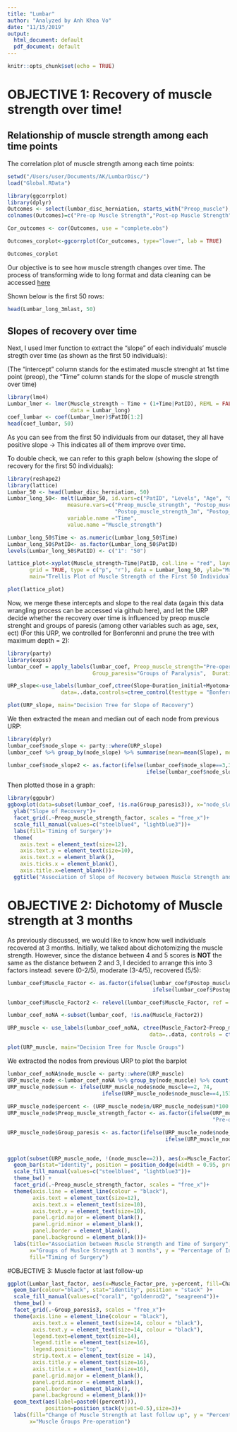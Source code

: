 ```yaml
---
title: "Lumbar"
author: "Analyzed by Anh Khoa Vo"
date: "11/15/2019"
output:
  html_document: default
  pdf_document: default
---
```


```r
knitr::opts_chunk$set(echo = TRUE)
```
# OBJECTIVE 1: Recovery of muscle strength over time!


## Relationship of muscle strength among each time points

The correlation plot of muscle strength among each time points:

```r
setwd("/Users/user/Documents/AK/LumbarDisc/")
load("Global.RData")
```


```r
library(ggcorrplot)
library(dplyr)
Outcomes <- select(lumbar_disc_herniation, starts_with("Preop_muscle"), starts_with("Postop_muscle"))
colnames(Outcomes)=c("Pre-op Muscle Strength","Post-op Muscle Strength","Post-op Muscle Strength 6w","Post-op Muscle Strength 3m","Post-op Muscle Strength last")

Cor_outcomes <- cor(Outcomes, use = "complete.obs")

Outcomes_corplot<-ggcorrplot(Cor_outcomes, type="lower", lab = TRUE)

Outcomes_corplot
```

Our objective is to see how muscle strength changes over time. 
The process of transforming wide to long format and data cleaning can be accessed [here](https://github.com/AnhKhoaVo/Lumbar-Disc) 

Shown below is the first 50 rows:

```r

head(Lumbar_long_3mlast, 50)
```

## Slopes of recovery over time
Next, I used lmer function to extract the "slope" of each individuals' muscle stregth over time (as shown as the first 50 individuals):

(The "intercept" column stands for the estimated muscle strenght at 1st time point (preop), the "Time" column stands for the slope of muscle strength over time)

```r
library(lme4)
Lumbar_lmer <- lmer(Muscle_strength ~ Time + (1+Time|PatID), REML = FALSE, 
                    data = Lumbar_long)
coef_lumbar <- coef(Lumbar_lmer)$PatID[1:2]
head(coef_lumbar, 50)
```

As you can see from the first 50 individuals from our dataset, they all have positive slope -> This indicates all of them improve over time. 

To double check, we can refer to this graph below (showing the slope of recovery for the first 50 individuals):

```r
library(reshape2)
library(lattice)
Lumbar_50 <- head(lumbar_disc_herniation, 50)
Lumbar_long_50<- melt(Lumbar_50, id.vars=c("PatID", "Levels", "Age", "Gender", "Group_paresis"),
                   measure.vars=c("Preop_muscle_strength", "Postop_muscle_strength", "Postop_muscle_strength_6w",
                                  "Postop_muscle_strength_3m", "Postop_muscle_strength_last"),
                   variable.name ="Time", 
                   value.name ="Muscle_strength")

Lumbar_long_50$Time <- as.numeric(Lumbar_long_50$Time)
Lumbar_long_50$PatID<- as.factor(Lumbar_long_50$PatID)
levels(Lumbar_long_50$PatID) <- c("1": "50")

lattice_plot<-xyplot(Muscle_strength~Time|PatID, col.line = "red", layout = c(10,5),
       grid = TRUE, type = c("p", "r"), data = Lumbar_long_50, ylab="Muscle Strength", 
       main="Trellis Plot of Muscle Strength of the First 50 Individuals Over Time")

plot(lattice_plot)
```

Now, we merge these intercepts and slope to the real data (again this data wrangling process can be accessed via github here), and let the URP decide whether the recovery over time is influenced by preop muscle strenght and groups of paresis (among other variables such as age, sex, ect) (For this URP, we controlled for Bonferonni and prune the tree with maximum depth = 2):

```r
library(party)
library(expss)
lumbar_coef = apply_labels(lumbar_coef, Preop_muscle_strength="Pre-operation muscle strength", 
                           Group_paresis="Groups of Paralysis",  Duration_paresis="Duration of Paralysis")

URP_slope<-use_labels(lumbar_coef,ctree(Slope~Duration_initial+Myotoma+Duration_paresis+Age+Levels+Preop_muscle_strength, 
                 data=..data,controls=ctree_control(testtype = "Bonferroni", maxdepth = 2)))

plot(URP_slope, main="Decision Tree for Slope of Recovery")
```

We then extracted the mean and median out of each node from previous URP: 

```r
library(dplyr)
lumbar_coef$node_slope <- party::where(URP_slope)
lumbar_coef %>% group_by(node_slope) %>% summarise(mean=mean(Slope), median=median(Slope))

lumbar_coef$node_slope2 <- as.factor(ifelse(lumbar_coef$node_slope==3,3,
                                            ifelse(lumbar_coef$node_slope==4,4,7)))

```

Then plotted those in a graph: 
```r
library(ggpubr)
ggboxplot(data=subset(lumbar_coef, !is.na(Group_paresis3)), x="node_slope", y="Slope", fill="Group_paresis3")+
  ylab("Slope of Recovery")+
  facet_grid(.~Preop_muscle_strength_factor, scales = "free_x")+
  scale_fill_manual(values=c("steelblue4", "lightblue3"))+
  labs(fill='Timing of Surgery')+
  theme(
    axis.text = element_text(size=12),
    axis.text.y = element_text(size=10),
    axis.text.x = element_blank(),
    axis.ticks.x = element_blank(),
    axis.title.x=element_blank())+
  ggtitle("Association of Slope of Recovery between Muscle Strength and Time of Surgery")

```
# OBJECTIVE 2: Dichotomy of Muscle strength at 3 months

As previously discussed, we would like to know how well individuals recovered at 3 months. Initially, we talked about dichotomizing the muscle strength. However, since the distance between 4 and 5 scores is **NOT** the same as the distance between 2 and 3, I decided to arrange this into 3 factors instead: severe (0-2/5), moderate (3-4/5), recovered (5/5): 

```r
lumbar_coef$Muscle_Factor <- as.factor(ifelse(lumbar_coef$Postop_muscle_strength_3m<3, "severe", 
                                              ifelse(lumbar_coef$Postop_muscle_strength_3m == 5, "recovered", "moderate")))

lumbar_coef$Muscle_Factor2 <- relevel(lumbar_coef$Muscle_Factor, ref = "severe")

lumbar_coef_noNA <-subset(lumbar_coef, !is.na(Muscle_Factor2))

URP_muscle <- use_labels(lumbar_coef_noNA, ctree(Muscle_Factor2~Preop_muscle_strength+Duration_initial+Myotoma+Duration_paresis+Age+Levels, 
                                             data=..data, controls = ctree_control(testtype = "Bonferroni", maxdepth = 2)))

plot(URP_muscle, main="Decision Tree for Muscle Groups")
```

We extracted the nodes from previous URP to plot the barplot 

```r
lumbar_coef_noNA$node_muscle <- party::where(URP_muscle)
URP_muscle_node <-lumbar_coef_noNA %>% group_by(node_muscle) %>% count(Muscle_Factor2)
URP_muscle_node$sum <- ifelse(URP_muscle_node$node_muscle==2, 74, 
                              ifelse(URP_muscle_node$node_muscle==4,153,103)) 
                                     
URP_muscle_node$percent <- (URP_muscle_node$n/URP_muscle_node$sum)*100
URP_muscle_node$Preop_muscle_strength_factor <- as.factor(ifelse(URP_muscle_node$node_muscle=="4"|URP_muscle_node$node_muscle=="5","Pre-operation muscle strength>2",
                                                                 "Pre-operation muscle strength=<2"))

URP_muscle_node$Group_paresis <- as.factor(ifelse(URP_muscle_node$node_muscle==2, "Not Significant",
                                                  ifelse(URP_muscle_node$node_muscle==4, "=<3d", ">3d")))
  

ggplot(subset(URP_muscle_node, !(node_muscle==2)), aes(x=Muscle_Factor2, y=percent, fill=Group_paresis))+
  geom_bar(stat="identity", position = position_dodge(width = 0.95, preserve = "total"), width = 0.94)+
  scale_fill_manual(values=c("steelblue4", "lightblue3"))+
  theme_bw() +
  facet_grid(.~Preop_muscle_strength_factor, scales = "free_x")+
  theme(axis.line = element_line(colour = "black"),
        axis.text = element_text(size=12),
        axis.text.x = element_text(size=10),
        axis.text.y = element_text(size=10),
        panel.grid.major = element_blank(),
        panel.grid.minor = element_blank(),
        panel.border = element_blank(),
        panel.background = element_blank())+
  labs(title="Association between Muscle Strength and Time of Surgery", 
       x="Groups of Muslce Strength at 3 months", y = "Percentage of Individuals", 
       fill="Timing of Surgery")
```

#OBJECTIVE 3: Muscle factor at last follow-up 

```r

ggplot(Lumbar_last_factor, aes(x=Muscle_Factor_pre, y=percent, fill=Change_scores_last))+
  geom_bar(colour="black", stat="identity", position = "stack" )+
  scale_fill_manual(values=c("coral1", "goldenrod2", "seagreen4"))+
  theme_bw() +
  facet_grid(.~Group_paresis3, scales = "free_x")+
  theme(axis.line = element_line(colour = "black"),
        axis.text.x = element_text(size=14, colour = "black"),
        axis.text.y = element_text(size=14, colour = "black"),
        legend.text=element_text(size=14),
        legend.title = element_text(size=16),
        legend.position="top",
        strip.text.x = element_text(size = 14),
        axis.title.y = element_text(size=16),
        axis.title.x = element_text(size=16),
        panel.grid.major = element_blank(),
        panel.grid.minor = element_blank(),
        panel.border = element_blank(),
        panel.background = element_blank())+
  geom_text(aes(label=paste0((percent))),
            position=position_stack(vjust=0.5),size=3)+
  labs(fill="Change of Muscle Strength at last follow up", y = "Percentage of Individuals", 
       x="Muscle Groups Pre-operation")

```